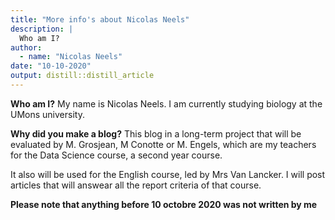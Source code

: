 ```yaml
---
title: "More info's about Nicolas Neels"
description: |
  Who am I?
author:
  - name: "Nicolas Neels" 
date: "10-10-2020"
output: distill::distill_article
---
```



**Who am I?**
My name is Nicolas Neels. I am currently studying biology at the UMons university.

**Why did you make a blog?**
This blog in a long-term project that will be evaluated by M. Grosjean, M Conotte or M. Engels, which are my teachers for the Data Science course, a second year course.

It also will be used for the English course, led by Mrs Van Lancker. I will post articles that will answear all the report criteria of that course.

**Please note that anything before 10 octobre 2020 was not written by me**

